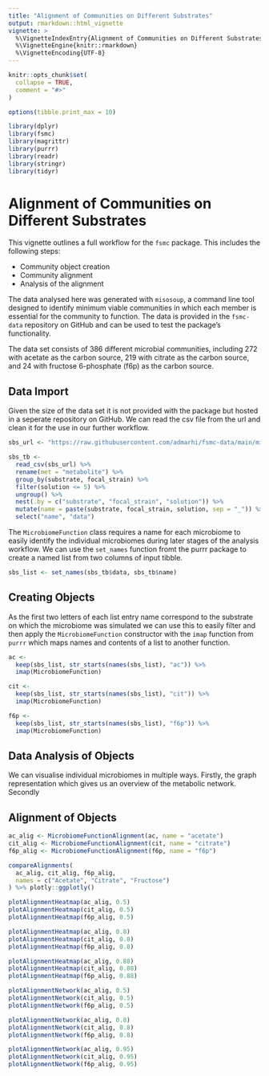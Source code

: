 ```yaml
---
title: "Alignment of Communities on Different Substrates"
output: rmarkdown::html_vignette
vignette: >
  %\VignetteIndexEntry{Alignment of Communities on Different Substrates}
  %\VignetteEngine{knitr::rmarkdown}
  %\VignetteEncoding{UTF-8}
---
```


```r
knitr::opts_chunk$set(
  collapse = TRUE,
  comment = "#>"
)

options(tibble.print_max = 10)
```

```r
library(dplyr)
library(fsmc)
library(magrittr)
library(purrr)
library(readr)
library(stringr)
library(tidyr)
```

# Alignment of Communities on Different Substrates


This vignette outlines a full workflow for the `fsmc` package. This includes the following steps:

- Community object creation
- Community alignment 
- Analysis of the alignment


The data analysed here was generated with `misosoup`, a command line tool designed to identify minimum viable communities in which each member is essential for the community to function. The data is provided in the `fsmc-data` repository on GitHub and can be used to test the package's functionality. 

The data set consists of 386 different microbial communities, including 272 with acetate as the carbon source, 219 with citrate as the carbon source, and 24 with fructose 6-phosphate (f6p) as the carbon source. 

## Data Import
Given the size of the data set it is not provided with the package but hosted in a seperate repository on GitHub. We can read the csv file from the url and clean it for the use in our further workflow. 

```r
sbs_url <- "https://raw.githubusercontent.com/admarhi/fsmc-data/main/misosoup/substrate.csv"

sbs_tb <- 
  read_csv(sbs_url) %>%
  rename(met = "metabolite") %>% 
  group_by(substrate, focal_strain) %>% 
  filter(solution <= 5) %>% 
  ungroup() %>% 
  nest(.by = c("substrate", "focal_strain", "solution")) %>% 
  mutate(name = paste(substrate, focal_strain, solution, sep = "_")) %>% 
  select("name", "data")
```

The `MicrobiomeFunction` class requires a name for each microbiome to easily identify the individual microbiomes during later stages of the analysis workflow. We can use the `set_names` function fromt the purrr package to create a named list from two columns of input tibble.

```r
sbs_list <- set_names(sbs_tb$data, sbs_tb$name)
```

## Creating \code{MicrobiomeFunction} Objects

As the first two letters of each list entry name correspond to the substrate on which the microbiome was simulated we can use this to easily filter and then apply the `MicrobiomeFunction` constructor with the `imap` function from `purrr` which maps names and contents of a list to another function. 

```r
ac <- 
  keep(sbs_list, str_starts(names(sbs_list), "ac")) %>%
  imap(MicrobiomeFunction)

cit <- 
  keep(sbs_list, str_starts(names(sbs_list), "cit")) %>% 
  imap(MicrobiomeFunction)

f6p <- 
  keep(sbs_list, str_starts(names(sbs_list), "f6p")) %>%
  imap(MicrobiomeFunction)
```

## Data Analysis of \code{MicrobiomeFunction} Objects

We can visualise individual microbiomes in multiple ways. Firstly, the graph representation which gives us an overview of the metabolic network. Secondly 


## Alignment of \code{MicrobiomeFunction} Objects 
```r
ac_alig <- MicrobiomeFunctionAlignment(ac, name = "acetate")
cit_alig <- MicrobiomeFunctionAlignment(cit, name = "citrate")
f6p_alig <- MicrobiomeFunctionAlignment(f6p, name = "f6p")
```

```r
compareAlignments(
  ac_alig, cit_alig, f6p_alig,
  names = c("Acetate", "Citrate", "Fructose")
) %>% plotly::ggplotly()
```


```r
plotAlignmentHeatmap(ac_alig, 0.5)
plotAlignmentHeatmap(cit_alig, 0.5)
plotAlignmentHeatmap(f6p_alig, 0.5)

plotAlignmentHeatmap(ac_alig, 0.8)
plotAlignmentHeatmap(cit_alig, 0.8)
plotAlignmentHeatmap(f6p_alig, 0.8)

plotAlignmentHeatmap(ac_alig, 0.88)
plotAlignmentHeatmap(cit_alig, 0.88)
plotAlignmentHeatmap(f6p_alig, 0.88)
```


```r
plotAlignmentNetwork(ac_alig, 0.5)
plotAlignmentNetwork(cit_alig, 0.5)
plotAlignmentNetwork(f6p_alig, 0.5)

plotAlignmentNetwork(ac_alig, 0.8)
plotAlignmentNetwork(cit_alig, 0.8)
plotAlignmentNetwork(f6p_alig, 0.8)

plotAlignmentNetwork(ac_alig, 0.95)
plotAlignmentNetwork(cit_alig, 0.95)
plotAlignmentNetwork(f6p_alig, 0.95)
```


